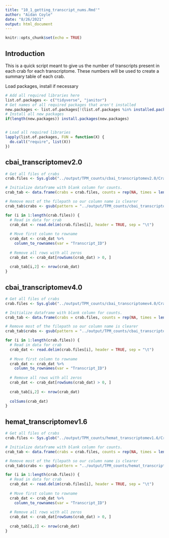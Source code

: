 ```yaml
---
title: "10_1_getting_transcript_nums.Rmd'"
author: "Aidan Coyle"
date: "8/26/2021"
output: html_document
---
```


```r
knitr::opts_chunk$set(echo = TRUE)
```

## Introduction

This is a quick script meant to give us the number of transcripts present in each crab for each transcriptome. These numbers will be used to create a summary table of each crab.

Load packages, install if necessary

```r
# Add all required libraries here
list.of.packages <- c("tidyverse", "janitor")
# Get names of all required packages that aren't installed
new.packages <- list.of.packages[!(list.of.packages %in% installed.packages()[, "Package"])]
# Install all new packages
if(length(new.packages)) install.packages(new.packages)


# Load all required libraries
lapply(list.of.packages, FUN = function(X) {
  do.call("require", list(X))
})
```

## cbai_transcriptomev2.0

```r
# Get all files of crabs
crab.files <- Sys.glob("../output/TPM_counts/cbai_transcriptomev2.0/Crab_*_TPMcts.txt")

# Initialize dataframe with blank column for counts.
crab_tab <- data.frame(crabs = crab.files, counts = rep(NA, times = length(crab.files)))

# Remove most of the filepath so our column name is clearer
crab_tab$crabs <- gsub(pattern = "../output/TPM_counts/cbai_transcriptomev2.0/", "", as.character(crab_tab$crabs))

for (i in 1:length(crab.files)) {
  # Read in data for crab
  crab_dat <- read.delim(crab.files[i], header = TRUE, sep = "\t")
  
  # Move first column to rowname
  crab_dat <- crab_dat %>%
    column_to_rownames(var = "Transcript_ID")
  
  # Remove all rows with all zeros
  crab_dat <- crab_dat[rowSums(crab_dat) > 0, ]
  
  crab_tab[i,2] <- nrow(crab_dat)
}
```

## cbai_transcriptomev4.0

```r
# Get all files of crabs
crab.files <- Sys.glob("../output/TPM_counts/cbai_transcriptomev4.0/Crab_*_TPMcts.txt")

# Initialize dataframe with blank column for counts.
crab_tab <- data.frame(crabs = crab.files, counts = rep(NA, times = length(crab.files)))

# Remove most of the filepath so our column name is clearer
crab_tab$crabs <- gsub(pattern = "../output/TPM_counts/cbai_transcriptomev4.0/", "", as.character(crab_tab$crabs))

for (i in 1:length(crab.files)) {
  # Read in data for crab
  crab_dat <- read.delim(crab.files[i], header = TRUE, sep = "\t")
  
  # Move first column to rowname
  crab_dat <- crab_dat %>%
    column_to_rownames(var = "Transcript_ID")
  
  # Remove all rows with all zeros
  crab_dat <- crab_dat[rowSums(crab_dat) > 0, ]
  
  crab_tab[i,2] <- nrow(crab_dat)
  
  colSums(crab_dat)
}
```

## hemat_transcriptomev1.6

```r
# Get all files of crabs
crab.files <- Sys.glob("../output/TPM_counts/hemat_transcriptomev1.6/Crab_*_TPMcts.txt")

# Initialize dataframe with blank column for counts.
crab_tab <- data.frame(crabs = crab.files, counts = rep(NA, times = length(crab.files)))

# Remove most of the filepath so our column name is clearer
crab_tab$crabs <- gsub(pattern = "../output/TPM_counts/hemat_transcriptomev1.6/", "", as.character(crab_tab$crabs))

for (i in 1:length(crab.files)) {
  # Read in data for crab
  crab_dat <- read.delim(crab.files[i], header = TRUE, sep = "\t")
  
  # Move first column to rowname
  crab_dat <- crab_dat %>%
    column_to_rownames(var = "Transcript_ID")
  
  # Remove all rows with all zeros
  crab_dat <- crab_dat[rowSums(crab_dat) > 0, ]
  
  crab_tab[i,2] <- nrow(crab_dat)
}
```
